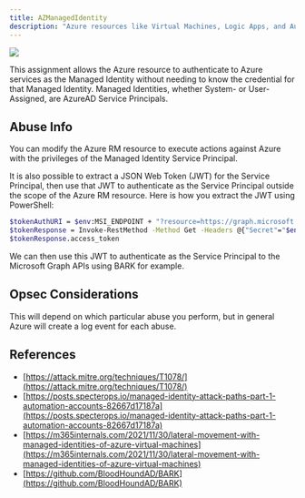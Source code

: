 ---
title: AZManagedIdentity
description: "Azure resources like Virtual Machines, Logic Apps, and Automation Accounts can be assigned to either System- or User-Assigned Managed Identities."
---

<Frame>
  <img src="/assets/image-2-1.png"/>
</Frame>


 This assignment allows the Azure resource to authenticate to Azure services as the Managed Identity without needing to know the credential for that Managed Identity. Managed Identities, whether System- or User-Assigned, are AzureAD Service Principals.

## Abuse Info

You can modify the Azure RM resource to execute actions against Azure with the privileges of the Managed Identity Service Principal.

It is also possible to extract a JSON Web Token (JWT) for the Service Principal, then use that JWT to authenticate as the Service Principal outside the scope of the Azure RM resource. Here is how you extract the JWT using PowerShell:

```bash
$tokenAuthURI = $env:MSI_ENDPOINT + "?resource=https://graph.microsoft.com/&api-version=2017-09-01"
$tokenResponse = Invoke-RestMethod -Method Get -Headers @{"Secret"="$env:MSI_SECRET"} -Uri $tokenAuthURI
$tokenResponse.access_token
```

We can then use this JWT to authenticate as the Service Principal to the Microsoft Graph APIs using BARK for example.

## Opsec Considerations

This will depend on which particular abuse you perform, but in general Azure will create a log event for each abuse.

## References

* [https://attack.mitre.org/techniques/T1078/](https://attack.mitre.org/techniques/T1078/)
* [https://posts.specterops.io/managed-identity-attack-paths-part-1-automation-accounts-82667d17187a](https://posts.specterops.io/managed-identity-attack-paths-part-1-automation-accounts-82667d17187a)
* [https://m365internals.com/2021/11/30/lateral-movement-with-managed-identities-of-azure-virtual-machines](https://m365internals.com/2021/11/30/lateral-movement-with-managed-identities-of-azure-virtual-machines)
* [https://github.com/BloodHoundAD/BARK](https://github.com/BloodHoundAD/BARK)
